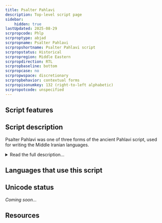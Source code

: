 ```yaml
---
title: Psalter Pahlavi
description: Top-level script page
sidebar:
    hidden: true
lastUpdated: 2025-08-29
scrpropcode: Phlp
scrproptype: abjad
scrpropname: Psalter Pahlavi
scrpropshortname: Psalter Pahlavi script
scrpropstatus: Historical
scrpropregion: Middle Eastern
scrpropdirection: RTL
scrpropbaseline: bottom
scrpropcase: no
scrpropwspace: discretionary
scrpropbehavior: contextual forms
scrpropisonumkey: 132 (right-to-left alphabetic)
scrpropotcode: unspecified
---
```



## Script features

<ScriptInfo />

## Script description

Psalter Pahlavi was one of three forms of the ancient Pahlavi script, used for writing the Middle Iranian languages.

<details>
<summary>Read the full description...</summary>Psalter Pahlavi has so far only been attested in two sources, a 7th century manuscript of the Psalms of David (hence its name) and an inscription on a bronze cross found at Herat (in present-day Afghanistan). The lack of surviving material in this form of the script has left a number of gaps in modern-day scholars' understanding of Psalter Pahlavi writing.

Pahlavi writing was used from the 2nd century BC until the 7th century AD. It was derived from the form of the Aramaic script used in the Achaemenid (Persian) empire, modified to accommodate the larger consonantal inventory of the Middle Iranian languages. It was written from right to left, and words were separated by a dot. The script has proved difficult for modern-day paleographers to decipher due to confusion between some similar-looking signs, for example _w_, _n_, and _r_, and due to some signs representing multiple sounds. Only consonants were written.

A well-documented characteristic of Pahlavi writing was the use of _heterograms_ (also called _word masks_ or _Aramaeograms_). These were words which were written in the Aramaic language but pronounced as the appropriate Iranian-language word. For example the word ' son' was written using the letters BRḪ, after the Aramaic word for son, _breh_ but pronounced as the Middle Iranian word _pus_.

The Psalter Pahlavi script was written from right to left, using 18 letters. These exhibited fully-developed joining behaviour; some letters could join on the left or the right and others could join on the right only. Script-specific numbers were used for the numbers 1, 2, 3, 4, 10, 20, and 100. Other numbers were made by adding these together so that 130 was written using the symbols for 100, 'and' _waw_, 20, and 10. Numbers below 100 did not use the 'and' _waw_ symbol. Numbers as well as letters were cursive, and could join both to other numbers and - in the case where _waw_ was used - to letters.

Four punctuation marks were used in Psalter Pahlavi, apparently to indicate semantic breaks. One of these was used at the beginning and the end of a text and at various points within it, but its exact purpose is unclear. Two were combining marks, one above and one below. The fourth was a full stop.
</details>

## Languages that use this script

<WsList script='Phlp' wsMax='5' />

## Unicode status

_Coming soon..._

## Resources

<ScriptResources detailSummary='seemore' />

